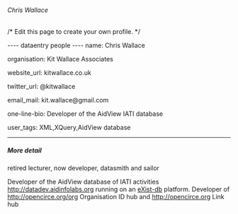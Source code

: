 ====== Chris Wallace ======
/* Edit this page to create your own profile. */

---- dataentry people ----
name: Chris Wallace

organisation: Kit Wallace Associates

website_url: kitwallace.co.uk

twitter_url: @kitwallace

email_mail: kit.wallace@gmail.com

one-line-bio: Developer of the AidView IATI database 

user_tags:   XML,XQuery,AidView database
----

===== More detail =====
retired lecturer, now developer, datasmith and sailor

Developer of the AidView database of IATI activities http://datadev.aidinfolabs.org running on an [[http://eXist-db.org | eXist-db]] platform.  Developer of http://opencirce.org/org Organisation ID hub and http://opencirce.org Link hub






